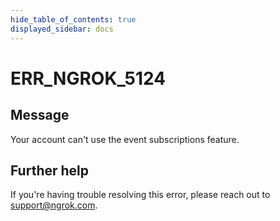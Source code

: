 ```yaml
---
hide_table_of_contents: true
displayed_sidebar: docs
---
```



# ERR_NGROK_5124

## Message

Your account can't use the event subscriptions feature.

<ErrorDetails error="err_ngrok_5124" />

## Further help

If you're having trouble resolving this error, please reach out to [support@ngrok.com](mailto:support@ngrok.com?subject=Help%20with%20ERR_NGROK_5124).
